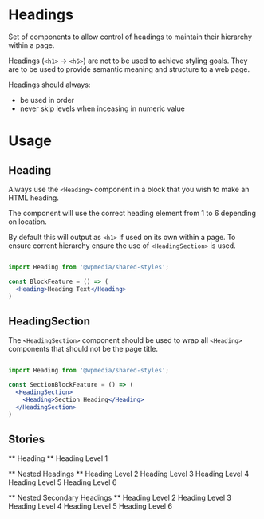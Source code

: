 


<Meta title="Shared Styles/Headings" component={Heading} />

# Headings

Set of components to allow control of headings to maintain their hierarchy
within a page.

Headings (`<h1>` -> `<h6>`) are not to be used to achieve styling goals. They
are to be used to provide semantic meaning and structure to a web page.

Headings should always:
* be used in order
* never skip levels when inceasing in numeric value


# Usage

## Heading

<Props of={Heading} />

Always use the `<Heading>` component in a block that you wish to make an HTML heading.

The component will use the correct heading element from 1 to 6 depending on location.

By default this will output as `<h1>` if used on its own within a page. To ensure
corrent hierarchy ensure the use of `<HeadingSection>` is used.

```jsx

import Heading from '@wpmedia/shared-styles';

const BlockFeature = () => (
  <Heading>Heading Text</Heading>
)

```

## HeadingSection

<Props of={HeadingSection} />


The `<HeadingSection>` component should be used to wrap all `<Heading>` components
that should not be the page title.

```jsx

import Heading from '@wpmedia/shared-styles';

const SectionBlockFeature = () => (
  <HeadingSection>
    <Heading>Section Heading</Heading>
  </HeadingSection>
)

```


## Stories

** Heading **
<Preview>
  <Story name="Heading">
    <Heading>Heading Level 1</Heading>
  </Story>
</Preview>

** Nested Headings **
<Preview>
  <Story name="Nested Headings">
    <HeadingSection>
      <Heading>Heading Level 2</Heading>
      <HeadingSection>
        <Heading>Heading Level 3</Heading>
        <HeadingSection>
          <Heading>Heading Level 4</Heading>
          <HeadingSection>
            <Heading>Heading Level 5</Heading>
            <HeadingSection>
              <Heading>Heading Level 6</Heading>
            </HeadingSection>
          </HeadingSection>
        </HeadingSection>
      </HeadingSection>
    </HeadingSection>
  </Story>
</Preview>

** Nested Secondary Headings **
<Preview>
  <Story name="Nested Secondary Headings">
    <HeadingSection>
      <Heading font="Secondary">Heading Level 2</Heading>
      <HeadingSection>
        <Heading font="Secondary">Heading Level 3</Heading>
        <HeadingSection>
          <Heading font="Secondary">Heading Level 4</Heading>
          <HeadingSection>
            <Heading font="Secondary">Heading Level 5</Heading>
            <HeadingSection>
              <Heading font="Secondary">Heading Level 6</Heading>
            </HeadingSection>
          </HeadingSection>
        </HeadingSection>
      </HeadingSection>
    </HeadingSection>
  </Story>
</Preview>
